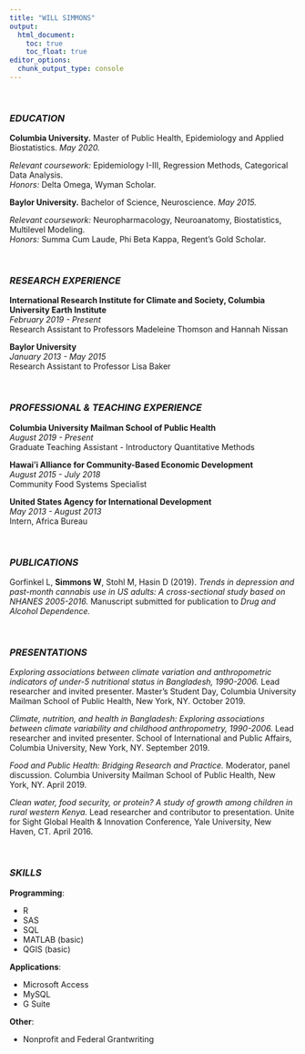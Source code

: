 ```yaml
---
title: "WILL SIMMONS"
output: 
  html_document:
    toc: true
    toc_float: true
editor_options: 
  chunk_output_type: console
---
```


&nbsp;
&nbsp;

### *EDUCATION*
**Columbia University.** Master of Public Health, Epidemiology and Applied Biostatistics. *May 2020.*

*Relevant coursework:* Epidemiology I-III, Regression Methods, Categorical Data Analysis.  
*Honors:* Delta Omega, Wyman Scholar.

**Baylor University.** Bachelor of Science, Neuroscience. *May 2015.*

*Relevant coursework:* Neuropharmacology, Neuroanatomy, Biostatistics, Multilevel Modeling.  
*Honors:* Summa Cum Laude, Phi Beta Kappa, Regent's Gold Scholar.

&nbsp;

### *RESEARCH EXPERIENCE*
**International Research Institute for Climate and Society, Columbia University Earth Institute**  
*February 2019 - Present*  
Research Assistant to Professors Madeleine Thomson and Hannah Nissan

**Baylor University**  
*January 2013 - May 2015*  
Research Assistant to Professor Lisa Baker

&nbsp;

### *PROFESSIONAL & TEACHING EXPERIENCE*
**Columbia University Mailman School of Public Health**  
*August 2019 - Present*  
Graduate Teaching Assistant - Introductory Quantitative Methods

**Hawaiʻi Alliance for Community-Based Economic Development**  
*August 2015 - July 2018*  
Community Food Systems Specialist

**United States Agency for International Development**  
*May 2013 - August 2013*  
Intern, Africa Bureau

&nbsp;

### *PUBLICATIONS*
Gorfinkel L, **Simmons W**, Stohl M, Hasin D (2019). *Trends in depression and past-month cannabis use in US adults: A cross-sectional study based on NHANES 2005-2016.* Manuscript submitted for publication to *Drug and Alcohol Dependence.*

&nbsp;

### *PRESENTATIONS*
*Exploring associations between climate variation and anthropometric indicators of under-5 nutritional status in Bangladesh, 1990-2006.* Lead researcher and invited presenter. Master’s Student Day, Columbia University Mailman School of Public Health, New York, NY. October 2019.

*Climate, nutrition, and health in Bangladesh: Exploring associations between climate variability and childhood anthropometry, 1990-2006.* Lead researcher and invited presenter. School of International and Public Affairs, Columbia University, New York, NY. September 2019.

*Food and Public Health: Bridging Research and Practice.* Moderator, panel discussion. Columbia University Mailman School of Public Health, New York, NY. April 2019.

*Clean water, food security, or protein? A study of growth among children in rural western Kenya.* Lead researcher and contributor to presentation. Unite for Sight Global Health & Innovation Conference, Yale University, New Haven, CT. April 2016.

&nbsp;


### *SKILLS*

**Programming**:  

  * R
  * SAS
  * SQL
  * MATLAB (basic)
  * QGIS (basic)
  
**Applications**:

  * Microsoft Access
  * MySQL
  * G Suite
  
**Other**:

  * Nonprofit and Federal Grantwriting
